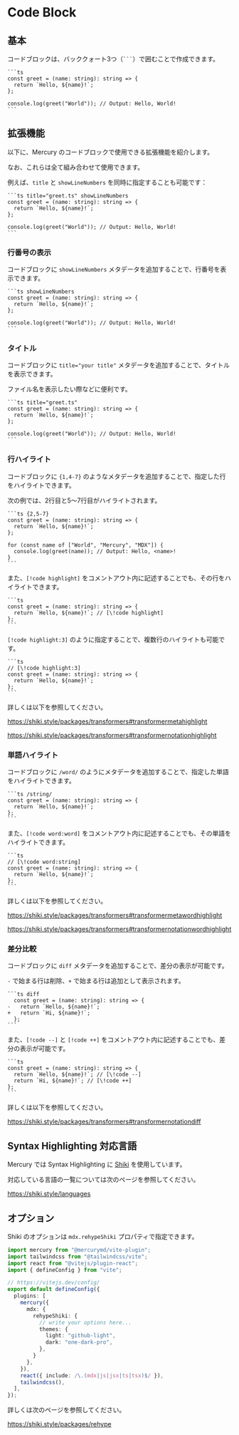 # Code Block

## 基本

コードブロックは、バッククォート3つ（```` ``` ````）で囲むことで作成できます。

````mdx
```ts
const greet = (name: string): string => {
  return `Hello, ${name}!`;
};

console.log(greet("World")); // Output: Hello, World!
```
````

## 拡張機能

以下に、Mercury のコードブロックで使用できる拡張機能を紹介します。

なお、これらは全て組み合わせて使用できます。

例えば、`title` と `showLineNumbers` を同時に指定することも可能です：

````mdx
```ts title="greet.ts" showLineNumbers
const greet = (name: string): string => {
  return `Hello, ${name}!`;
};

console.log(greet("World")); // Output: Hello, World!
```
````

### 行番号の表示

コードブロックに `showLineNumbers` メタデータを追加することで、行番号を表示できます。

````mdx
```ts showLineNumbers
const greet = (name: string): string => {
  return `Hello, ${name}!`;
};

console.log(greet("World")); // Output: Hello, World!
```
````

### タイトル

コードブロックに `title="your title"` メタデータを追加することで、タイトルを表示できます。

ファイル名を表示したい際などに便利です。

````mdx
```ts title="greet.ts"
const greet = (name: string): string => {
  return `Hello, ${name}!`;
};

console.log(greet("World")); // Output: Hello, World!
```
````

### 行ハイライト

コードブロックに `{1,4-7}` のようなメタデータを追加することで、指定した行をハイライトできます。

次の例では、2行目と5〜7行目がハイライトされます。

````mdx
```ts {2,5-7}
const greet = (name: string): string => {
  return `Hello, ${name}!`;
};

for (const name of ["World", "Mercury", "MDX"]) {
  console.log(greet(name)); // Output: Hello, <name>!
}
```
````

また、`[!code highlight]` をコメントアウト内に記述することでも、その行をハイライトできます。

````mdx
```ts
const greet = (name: string): string => {
  return `Hello, ${name}!`; // [\!code highlight]
};
```
````

`[!code highlight:3]` のように指定することで、複数行のハイライトも可能です。

````mdx
```ts
// [\!code highlight:3]
const greet = (name: string): string => {
  return `Hello, ${name}!`;
};
```
````

詳しくは以下を参照してください。

https://shiki.style/packages/transformers#transformermetahighlight

https://shiki.style/packages/transformers#transformernotationhighlight

### 単語ハイライト

コードブロックに `/word/` のようにメタデータを追加することで、指定した単語をハイライトできます。

````mdx
```ts /string/
const greet = (name: string): string => {
  return `Hello, ${name}!`;
};
```
````

また、`[!code word:word]` をコメントアウト内に記述することでも、その単語をハイライトできます。

````mdx
```ts
// [\!code word:string]
const greet = (name: string): string => {
  return `Hello, ${name}!`;
};
```
````

詳しくは以下を参照してください。

https://shiki.style/packages/transformers#transformermetawordhighlight

https://shiki.style/packages/transformers#transformernotationwordhighlight

### 差分比較

コードブロックに `diff` メタデータを追加することで、差分の表示が可能です。

`-` で始まる行は削除、`+` で始まる行は追加として表示されます。

````mdx
```ts diff
  const greet = (name: string): string => {
-   return `Hello, ${name}!`;
+   return `Hi, ${name}!`;
  };
```
````

また、`[!code --]` と `[!code ++]` をコメントアウト内に記述することでも、差分の表示が可能です。

````mdx
```ts
const greet = (name: string): string => {
  return `Hello, ${name}!`; // [\!code --]
  return `Hi, ${name}!`; // [\!code ++]
};
```
````

詳しくは以下を参照してください。

https://shiki.style/packages/transformers#transformernotationdiff

## Syntax Highlighting 対応言語

Mercury では Syntax Highlighting に [Shiki](https://shiki.style/) を使用しています。

対応している言語の一覧については次のページを参照してください。

https://shiki.style/languages

## オプション

Shiki のオプションは `mdx.rehypeShiki` プロパティで指定できます。

```ts title="vite.config.ts" {11-17}
import mercury from "@mercurymd/vite-plugin";
import tailwindcss from "@tailwindcss/vite";
import react from "@vitejs/plugin-react";
import { defineConfig } from "vite";

// https://vitejs.dev/config/
export default defineConfig({
  plugins: [
    mercury({
      mdx: {
        rehypeShiki: {
          // write your options here...
          themes: {
            light: "github-light",
            dark: "one-dark-pro",
          },
        }
      },
    }),
    react({ include: /\.(mdx|js|jsx|ts|tsx)$/ }),
    tailwindcss(),
  ],
});
```

詳しくは次のページを参照してください。

https://shiki.style/packages/rehype
